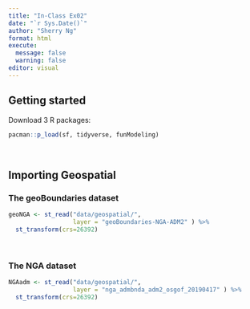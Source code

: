 ```yaml
---
title: "In-Class Ex02"
date: "`r Sys.Date()`"
author: "Sherry Ng"
format: html
execute: 
  message: false
  warning: false
editor: visual
---
```


## Getting started

Download 3 R packages:

```r
pacman::p_load(sf, tidyverse, funModeling)
```

<br>

## Importing Geospatial

### The geoBoundaries dataset

```r
geoNGA <- st_read("data/geospatial/",
                  layer = "geoBoundaries-NGA-ADM2" ) %>%
  st_transform(crs=26392)
```

<br>

### The NGA dataset

```r
NGAadm <- st_read("data/geospatial/",
                  layer = "nga_admbnda_adm2_osgof_20190417" ) %>%
  st_transform(crs=26392)
```
